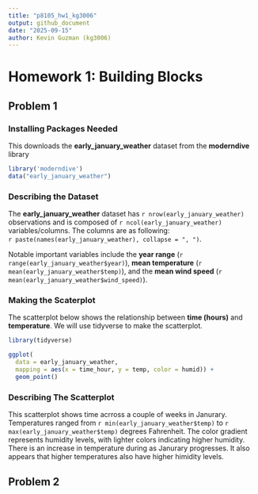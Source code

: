 ```yaml
---
title: "p8105_hw1_kg3006"
output: github_document
date: "2025-09-15"
author: Kevin Guzman (kg3006)
---
```


# Homework 1: Building Blocks 
## Problem 1 
### Installing Packages Needed 
This downloads the **early_january_weather** dataset from the **moderndive** library

```r
library('moderndive') 
data("early_january_weather")
```

### Describing the Dataset
The **early_january_weather** dataset has `r nrow(early_january_weather)` observations and is composed of `r ncol(early_january_weather)` variables/columns. The columns are as following:  
  `r paste(names(early_january_weather), collapse = ", ")`. 
  
Notable important variables include the **year range** (`r range(early_january_weather$year)`), **mean temperature** (`r mean(early_january_weather$temp)`), and the **mean wind speed** (`r mean(early_january_weather$wind_speed)`).

### Making the Scaterplot 
The scatterplot below shows the relationship between **time (hours)** and **temperature**. We will use tidyverse to make the scatterplot. 

```r
library(tidyverse)

ggplot(
  data = early_january_weather,
  mapping = aes(x = time_hour, y = temp, color = humid)) +
  geom_point()


```

### Describing The Scatterplot
This scatterplot shows time acrross a couple of weeks in Janurary. Temperatures ranged from `r min(early_january_weather$temp)` to `r max(early_january_weather$temp)` degrees Fahrenheit. The color gradient represents humidity levels, with lighter colors indicating higher humidity. There is an increase in temperature during as Janurary progresses. It also appears that higher temperatures also have higher himidity levels. 
  
## Problem 2 